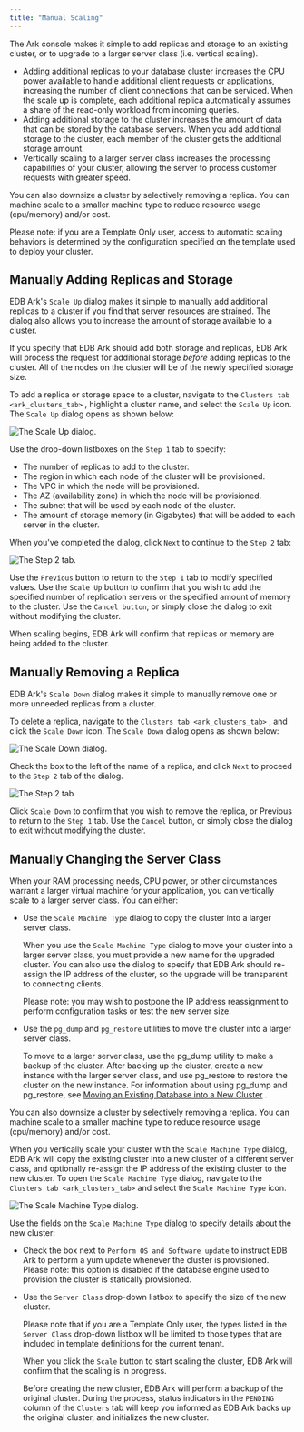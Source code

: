 ```yaml
---
title: "Manual Scaling"
---
```


<div id="manual_scaling" class="registered_link"></div>

The Ark console makes it simple to add replicas and storage to an existing cluster, or to upgrade to a larger server class (i.e. vertical scaling).

-   Adding additional replicas to your database cluster increases the CPU power available to handle additional client requests or applications, increasing the number of client connections that can be serviced. When the scale up is complete, each additional replica automatically assumes a share of the read-only workload from incoming queries.
-   Adding additional storage to the cluster increases the amount of data that can be stored by the database servers. When you add additional storage to the cluster, each member of the cluster gets the additional storage amount.
-   Vertically scaling to a larger server class increases the processing capabilities of your cluster, allowing the server to process customer requests with greater speed.

You can also downsize a cluster by selectively removing a replica. You can machine scale to a smaller machine type to reduce resource usage (cpu/memory) and/or cost.

Please note: if you are a Template Only user, access to automatic scaling behaviors is determined by the configuration specified on the template used to deploy your cluster.

<div id="manually_add_replica_storage" class="registered_link"></div>

## Manually Adding Replicas and Storage

EDB Ark's `Scale Up` dialog makes it simple to manually add additional replicas to a cluster if you find that server resources are strained. The dialog also allows you to increase the amount of storage available to a cluster.

If you specify that EDB Ark should add both storage and replicas, EDB Ark will process the request for additional storage *before* adding replicas to the cluster. All of the nodes on the cluster will be of the newly specified storage size.

To add a replica or storage space to a cluster, navigate to the `Clusters tab <ark_clusters_tab>` , highlight a cluster name, and select the `Scale Up` icon. The `Scale Up` dialog opens as shown below:

![*The Scale Up dialog.*](images/manually_scale_up_step_one.png)

Use the drop-down listboxes on the `Step 1` tab to specify:

-   The number of replicas to add to the cluster.
-   The region in which each node of the cluster will be provisioned.
-   The VPC in which the node will be provisioned.
-   The AZ (availability zone) in which the node will be provisioned.
-   The subnet that will be used by each node of the cluster.
-   The amount of storage memory (in Gigabytes) that will be added to each server in the cluster.

When you've completed the dialog, click `Next` to continue to the `Step 2` tab:

![*The Step 2 tab.*](images/manually_scale_up_step_two.png)

Use the `Previous` button to return to the `Step 1` tab to modify specified values. Use the `Scale Up` button to confirm that you wish to add the specified number of replication servers or the specified amount of memory to the cluster. Use the `Cancel button`, or simply close the dialog to exit without modifying the cluster.

When scaling begins, EDB Ark will confirm that replicas or memory are being added to the cluster.

<div id="manually_remove_replica_storage" class="registered_link"></div>

## Manually Removing a Replica

EDB Ark's `Scale Down` dialog makes it simple to manually remove one or more unneeded replicas from a cluster.

To delete a replica, navigate to the `Clusters tab <ark_clusters_tab>` , and click the `Scale Down` icon. The `Scale Down` dialog opens as shown below:

![*The Scale Down dialog.*](images/manually_scale_down_step_one.png)

Check the box to the left of the name of a replica, and click `Next` to proceed to the `Step 2` tab of the dialog.

![*The Step 2 tab*](images/manually_scale_down_step_two.png)

Click `Scale Down` to confirm that you wish to remove the replica, or Previous to return to the `Step 1` tab. Use the `Cancel` button, or simply close the dialog to exit without modifying the cluster.

<div id="manually_change_server_class" class="registered_link"></div>

## Manually Changing the Server Class

When your RAM processing needs, CPU power, or other circumstances warrant a larger virtual machine for your application, you can vertically scale to a larger server class. You can either:

-   Use the `Scale Machine Type` dialog to copy the cluster into a larger server class.

    When you use the `Scale Machine Type` dialog to move your cluster into a larger server class, you must provide a new name for the upgraded cluster. You can also use the dialog to specify that EDB Ark should re-assign the IP address of the cluster, so the upgrade will be transparent to connecting clients.

    Please note: you may wish to postpone the IP address reassignment to perform configuration tasks or test the new server size.

-   Use the `pg_dump` and `pg_restore` utilities to move the cluster into a larger server class.

    To move to a larger server class, use the pg_dump utility to make a backup of the cluster. After backing up the cluster, create a new instance with the larger server class, and use pg_restore to restore the cluster on the new instance. For information about using pg_dump and pg_restore, see [Moving an Existing Database into a New Cluster](../13_database_management/#move_existing_database) .

You can also downsize a cluster by selectively removing a replica. You can machine scale to a smaller machine type to reduce resource usage (cpu/memory) and/or cost.

When you vertically scale your cluster with the `Scale Machine Type` dialog, EDB Ark will copy the existing cluster into a new cluster of a different server class, and optionally re-assign the IP address of the existing cluster to the new cluster. To open the `Scale Machine Type` dialog, navigate to the `Clusters tab <ark_clusters_tab>` and select the `Scale Machine Type` icon.

![*The Scale Machine Type dialog.*](images/scale_machine_type.png)

Use the fields on the `Scale Machine Type` dialog to specify details about the new cluster:

-   Check the box next to `Perform OS and Software update` to instruct EDB Ark to perform a yum update whenever the cluster is provisioned. Please note: this option is disabled if the database engine used to provision the cluster is statically provisioned.

-   Use the `Server Class` drop-down listbox to specify the size of the new cluster.

    Please note that if you are a Template Only user, the types listed in the `Server Class` drop-down listbox will be limited to those types that are included in template definitions for the current tenant.

    When you click the `Scale` button to start scaling the cluster, EDB Ark will confirm that the scaling is in progress.

    Before creating the new cluster, EDB Ark will perform a backup of the original cluster. During the process, status indicators in the `PENDING` column of the `Clusters` tab will keep you informed as EDB Ark backs up the original cluster, and initializes the new cluster.
